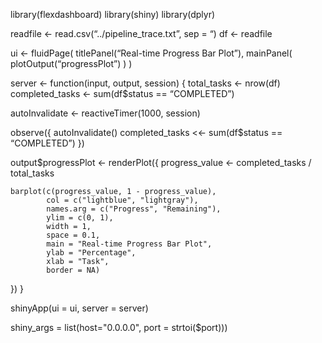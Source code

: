 library(flexdashboard)
library(shiny)
library(dplyr)

readfile <- read.csv("../pipeline_trace.txt", sep = "\t")
df <- readfile

ui <- fluidPage(
  titlePanel("Real-time Progress Bar Plot"),
  mainPanel(
    plotOutput("progressPlot")
  )
)

server <- function(input, output, session) {
  total_tasks <- nrow(df)
  completed_tasks <- sum(df$status == "COMPLETED")
  
  autoInvalidate <- reactiveTimer(1000, session)
  
  observe({
    autoInvalidate()
    completed_tasks <<- sum(df$status == "COMPLETED")
  })

  output$progressPlot <- renderPlot({
    progress_value <- completed_tasks / total_tasks
    
    barplot(c(progress_value, 1 - progress_value), 
            col = c("lightblue", "lightgray"),
            names.arg = c("Progress", "Remaining"),
            ylim = c(0, 1),
            width = 1,
            space = 0.1,
            main = "Real-time Progress Bar Plot",
            ylab = "Percentage",
            xlab = "Task",
            border = NA)
  })
}

shinyApp(ui = ui, server = server)


shiny_args = list(host=\"0.0.0.0\", port = strtoi($port)))

